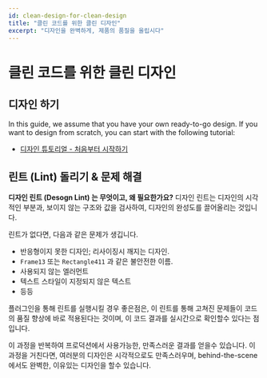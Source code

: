 ```yaml
---
id: clean-design-for-clean-design
title: "클린 코드를 위한 클린 디자인"
excerpt: "디자인을 완벽하게, 제품의 품질을 올립시다"
---
```


# 클린 코드를 위한 클린 디자인

## 디자인 하기

In this guide, we assume that you have your own ready-to-go design.
If you want to design from scratch, you can start with the following tutorial:

- [디자인 튜토리얼 - 처음부터 시작하기](../design-guides/intro)

## 린트 (Lint) 돌리기 & 문제 해결

**디자인 린트 (Desogn Lint) 는 무엇이고, 왜 필요한가요?**
디자인 린트는 디자인의 시각적인 부분과, 보이지 않는 구조와 값을 검사하여, 디자인의 완성도를 끌어올리는 것입니다.

린트가 없다면, 다음과 같은 문제가 생깁니다.

- 반응형이지 못한 디자인; 리사이징시 깨지는 디자인.
- `Frame13` 또는 `Rectangle411` 과 같은 불안전한 이름.
- 사용되지 않는 엘러먼트
- 텍스트 스타일이 지정되지 않은 텍스트
- 등등

<!-- ![Run design lint with Grida Assistant figma plugin on your design instantly.](../../assets/how-to-run-lints-on-your-design-with-grida-assistant-figma-plugin-15s.gif) -->

플러그인을 통해 린트를 실행시킬 경우 좋은점은, 이 린트를 통해 고쳐진 문제들이 코드의 품질 향상에 바로 적용된다는 것이며, 이 코드 결과를 실시간으로 확인할수 있다는 점 입니다.

이 과정을 반복하여 프로덕션에서 사용가능한, 만족스러운 결과를 얻을수 있습니다.
이 과정을 거친다면, 여러분의 디자인은 시각적으로도 만족스러우며, behind-the-scene 에서도 완벽한, 이유있는 디자인을 할수 있습니다.

<!-- ## See the changes -->
<!-- TODO: Add naming & layout example - before | after -->
